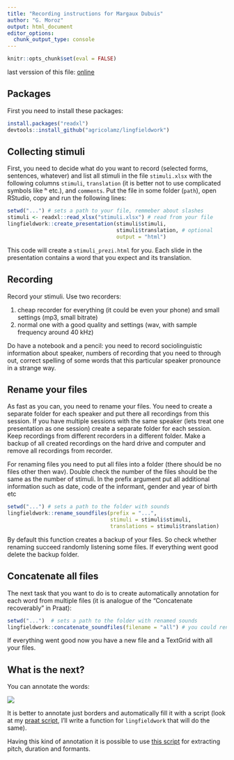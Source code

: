 ```yaml
---
title: "Recording instructions for Margaux Dubuis"
author: "G. Moroz"
output: html_document
editor_options: 
  chunk_output_type: console
---
```


```r
knitr::opts_chunk$set(eval = FALSE)
```

last verssion of this file: [online](https://agricolamz.github.io/2019.06.27_Dubui_recording_instructions/Dubui_recording_instructions.html)

## Packages

First you need to install these packages:

```r
install.packages("readxl")
devtools::install_github("agricolamz/lingfieldwork")
```

## Collecting stimuli

First, you need to decide what do you want to record (selected forms, sentences, whatever) and list all stimuli in the file `stimuli.xlsx` with the following columns `stimuli`, `translation` (it is better not to use complicated symbols like ʰ etc.), and `comments`. Put the file in some folder (`path`), open RStudio, copy and run the following lines:

```r
setwd("...") # sets a path to your file, remmeber about slashes
stimuli <- readxl::read_xlsx("stimuli.xlsx") # read from your file
lingfieldwork::create_presentation(stimuli$stimuli, 
                                   stimuli$translation, # optional
                                   output = "html")
```

This code will create a `stimuli_prezi.html` for you. Each slide in the presentation contains a word that you expect and its translation.

## Recording
Record your stimuli. Use two recorders:

1) cheap recorder for everything (it could be even your phone) and small settings (mp3, small bitrate)
2) normal one with a good quality and settings (wav, with sample frequency around 40 kHz)

Do have a notebook and a pencil: you need to record sociolinguistic information about speaker, numbers of recording that you need to through out, correct spelling of some words that this particular speaker pronounce in a strange way.

## Rename your files
As fast as you can, you need to rename your files. You need to create a separate folder for each speaker and put there all recordings from this session. If you have multiple sessions with the same speaker (lets treat one presentation as one session) create a separate folder for each session. Keep recordings from different recorders in a different folder.  Make a backup of all created recordings on the hard drive and computer and remove all recordings from recorder.

For renaming files you need to put all files into a folder (there should be no files other then wav). Double check the number of the files should be the same as the number of stimuli. In the prefix argument put all additional information such as date, code of the informant, gender and year of birth etc

```r
setwd("...") # sets a path to the folder with sounds
lingfieldwork::rename_soundfiles(prefix = "...",
                                 stimuli = stimuli$stimuli,
                                 translations = stimuli$translation)
```

By default this function creates a backup of your files. So check whether renaming succeed randomly listening some files. If everything went good delete the backup folder.



## Concatenate all files

The next task that you want to do is to create automatically annotation for each word from multiple files (it is analogue of the "Concatenate recoverably" in Praat):

```r
setwd("...")  # sets a path to the folder with renamed sounds
lingfieldwork::concatenate_soundfiles(filename = "all") # you could rename it with speakere code or something
```

If everything went good now you have a new file and a TextGrid with all your files.

## What is the next?

You can annotate the words:

![](annotation_example.png)

It is better to annotate just borders and automatically fill it with a script (look at my [praat script](https://github.com/agricolamz/annotate_from_text_file_in_praat), I'll write a function for `lingfieldwork` that will do the same).

Having this kind of annotation it is possible to use [this script](https://github.com/agricolamz/get_pitch_formants_duration) for extracting pitch, duration and formants.
